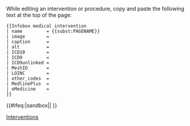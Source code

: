 {{Documentation subpage}}
<!-- PLEASE ADD CATEGORIES AND INTERWIKIS AT THE BOTTOM OF THIS PAGE -->
While editing an intervention or procedure, copy and paste the following text at the top of the page:

{{Parameter names example|_template=|background|Background|Name|subheader|image|Image|image_size|Width|alt|Alt|caption|Caption|ICD10|ICD9|ICD9unlinked|MeshID|MeshYear|OPS301|LOINC|other_codes|OtherCodes|MedlinePlus|eMedicine|HCPCSlevel2}}
<pre style="overflow: auto;">
{{Infobox medical intervention
| name         = {{subst:PAGENAME}}
| image        = 
| caption      = 
| alt          = 
| ICD10        = 
| ICD9         = 
| ICD9unlinked = 
| MeshID       = 
| LOINC        = 
| other_codes  = 
| MedlinePlus  = 
| eMedicine    = 
}}
</pre><includeonly>{{#ifeq:{{SUBPAGENAME}}|sandbox||
<!-- CATEGORIES HERE, THANKS -->
[[Category:Medicine infobox templates|Interventions]]
}}</includeonly>
